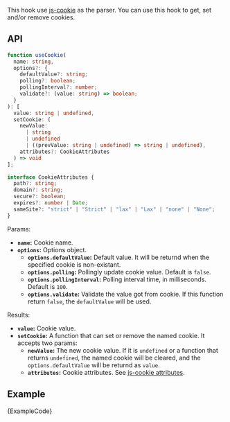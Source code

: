 
This hook use [js-cookie](https://github.com/js-cookie/js-cookie) as the parser. You can use this hook to get, set and/or remove cookies.

## API

```ts
function useCookie(
  name: string,
  options?: {
    defaultValue?: string;
    polling?: boolean;
    pollingInterval?: number;
    validate?: (value: string) => boolean;
  }
): [
  value: string | undefined,
  setCookie: (
    newValue:
      | string
      | undefined
      | ((prevValue: string | undefined) => string | undefined),
    attributes?: CookieAttributes
  ) => void
];

interface CookieAttributes {
  path?: string;
  domain?: string;
  secure?: boolean;
  expires?: number | Date;
  sameSite?: "strict" | "Strict" | "lax" | "Lax" | "none" | "None";
}
```

Params:

- **`name`:** Cookie name.
- **`options`:** Options object.
  - **`options.defaultValue`:** Default value. It will be returnd when the specified cookie is non-existant.
  - **`options.polling`:** Pollingly update cookie value. Default is `false`.
  - **`options.pollingInterval`:** Polling interval time, in milliseconds. Default is `100`.
  - **`options.validate`:** Validate the value got from cookie. If this function return `false`, the `defaultValue` will be used.

Results:

- **`value`:** Cookie value.
- **`setCookie`:** A function that can set or remove the named cookie. It accepts two params:
  - **`newValue`:** The new cookie value. If it is `undefined` or a function that returns `undefined`, the named cookie will be cleared, and the `options.defaultValue` will be returnd as `value`.
  - **`attributes`:** Cookie attributes. See [js-cookie attributes](https://github.com/js-cookie/js-cookie#cookie-attributes).

## Example

<ExampleBlock>
  <Example />
</ExampleBlock>
<CodeBlock language="tsx">{ExampleCode}</CodeBlock>
